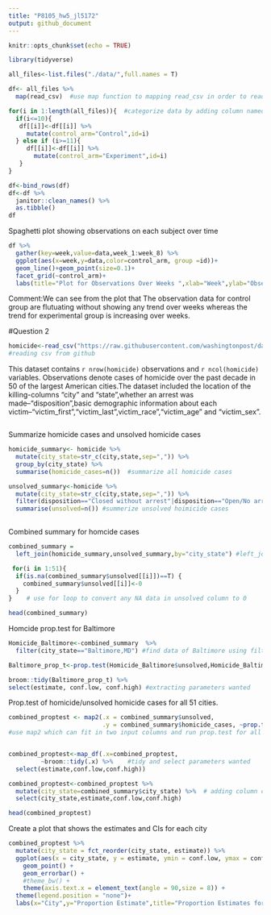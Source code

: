 ```yaml
---
title: "P8105_hw5_jl5172"
output: github_document
---
```


```r
knitr::opts_chunk$set(echo = TRUE)
```


```r
library(tidyverse)
```

```r
all_files<-list.files("./data/",full.names = T) 

df<- all_files %>% 
  map(read_csv)  #use map function to mapping read_csv in order to read all files in data folder


```

```r
for(i in 1:length(all_files)){  #categorize data by adding column named control arm
  if(i<=10){
   df[[i]]<-df[[i]] %>% 
     mutate(control_arm="Control",id=i)
  } else if (i>=11){
     df[[i]]<-df[[i]] %>% 
       mutate(control_arm="Experiment",id=i)
   }
}

df<-bind_rows(df)   
df<-df %>% 
  janitor::clean_names() %>% 
  as.tibble()
df
```


Spaghetti plot showing observations on each subject over time
```r
df %>% 
  gather(key=week,value=data,week_1:week_8) %>% 
  ggplot(aes(x=week,y=data,color=control_arm, group =id))+
  geom_line()+geom_point(size=0.1)+
  facet_grid(~control_arm)+
  labs(title="Plot for Observations Over Weeks ",xlab="Week",ylab="Observation")

```

Comment:We can see from the plot that 
The observation data for control group are flutuating without showing any trend over weeks
whereas the trend for experimental group is increasing over weeks.

#Question 2
```r
homicide<-read_csv("https://raw.githubusercontent.com/washingtonpost/data-homicides/master/homicide-data.csv")
#reading csv from github
```

This dataset contains `r nrow(homicide)` observations and `r ncol(homicide)` variables. Observations denote cases of homicide over the past decade in 50 of the largest American cities.The dataset included the location of the killing-columns "city" and "state",whether an arrest was made--"disposition",basic demographic information about each victim--"victim_first","victim_last",victim_race","victim_age" and "victim_sex".



```r

  
```

Summarize homicide cases and unsolved homicide cases
```r
homicide_summary<- homicide %>%   
  mutate(city_state=str_c(city,state,sep=",")) %>% 
  group_by(city_state) %>% 
  summarise(homicide_cases=n())  #summarize all homicide cases

unsolved_summary<-homicide %>% 
  mutate(city_state=str_c(city,state,sep=",")) %>% 
  filter(disposition=="Closed without arrest"|disposition=="Open/No arrest") %>%   group_by(city_state) %>% 
  summarise(unsolved=n()) #summerize unsolved hoimicide cases
  
```

Combined summary for homcide cases
```r
combined_summary = 
  left_join(homicide_summary,unsolved_summary,by="city_state") #left_join,combined summary contain all rows from homicide_summary,if unsolved_summary do not have corresponding value, return NA)

 for(i in 1:51){
  if(is.na(combined_summary$unsolved[[i]])==T) {
    combined_summary$unsolved[[i]]<-0
  }
}    # use for loop to convert any NA data in unsolved column to 0

head(combined_summary)
```


Homcide prop.test for Baltimore
```r
Homicide_Baltimore<-combined_summary  %>% 
  filter(city_state=="Baltimore,MD") #find data of Baltimore using filter

Baltimore_prop_t<-prop.test(Homicide_Baltimore$unsolved,Homicide_Baltimore$homicide_cases) #Run prop.test for Baltimore

broom::tidy(Baltimore_prop_t) %>% 
select(estimate, conf.low, conf.high) #extracting parameters wanted

```

Prop.test of homicide/unsolved homicide cases for all 51 cities.
```r

combined_proptest <- map2(.x = combined_summary$unsolved, 
                          .y = combined_summary$homicide_cases, ~prop.test(.x, .y))   
#use map2 which can fit in two input columns and run prop.test for all cities


combined_proptest<-map_df(.x=combined_proptest,
         ~broom::tidy(.x) %>%    #tidy and select parameters wanted
  select(estimate,conf.low,conf.high))

combined_proptest<-combined_proptest %>% 
  mutate(city_state=combined_summary$city_state) %>%  # adding column city_state
  select(city_state,estimate,conf.low,conf.high)

head(combined_proptest)
```

Create a plot that shows the estimates and CIs for each city 
```r
combined_proptest %>% 
  mutate(city_state = fct_reorder(city_state, estimate)) %>% 
  ggplot(aes(x = city_state, y = estimate, ymin = conf.low, ymax = conf.high,color=city_state)) +
    geom_point() +
    geom_errorbar() +
    #theme_bw() +
    theme(axis.text.x = element_text(angle = 90,size = 8)) +
  theme(legend.position = "none")+
  labs(x="City",y="Proportion Estimate",title="Proportion Estimates for All Cities")
  
```

